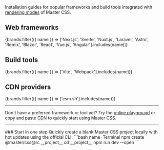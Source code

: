 
Installation guides for popular frameworks and build tools integrated with [rendering modes](/docs/rendering-modes) of Master CSS.

## Web frameworks
<IconButtons url="/docs/installation">
    {brands.filter(({ name }) => ['Next.js', 'Svelte', 'Nuxt.js', 'Laravel', 'Astro', 'Remix', 'Blazor', 'React', 'Vue.js', 'Angular'].includes(name))}
</IconButtons>

## Build tools
<IconButtons url="/docs/installation">
    {brands.filter(({ name }) => ['Vite', 'Webpack'].includes(name))}
</IconButtons>

## CDN providers
<IconButtons url="/docs/installation">
    {brands.filter(({ name }) => ['esm.sh'].includes(name))}
</IconButtons>

---

Don't have a preferred framework or tool yet? Try the [online playground](/play) or copy and paste [CDN](/docs/installation/cdn) to quickly start using Master CSS.

---

<StepSection>
    <Step $row>
        <StepL>
            ### <StepNum />Start in one step
            Quickly create a blank Master CSS project locally with hot updates using the official CLI.
        </StepL>
        <StepR>
            ```bash name=Terminal
            npm create @master/css@rc __project__
            cd __project__
            npm run dev --open
            ```
        </StepR>
        <StepEnd/>
    </Step>
</StepSection>